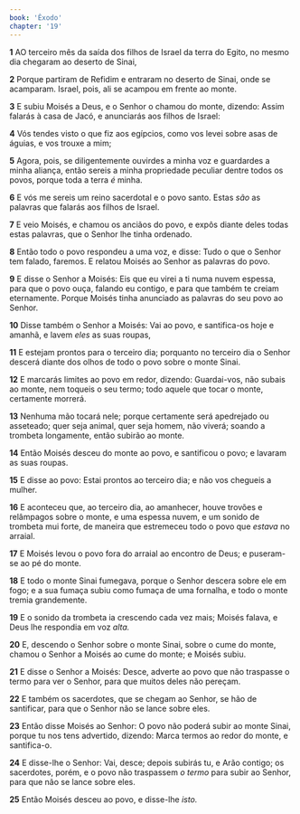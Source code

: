 ```yaml
---
book: 'Êxodo'
chapter: '19'
---
```


**1** AO terceiro mês da saída dos filhos de Israel da terra do Egito, no mesmo dia chegaram ao deserto de Sinai,

**2** Porque partiram de Refidim e entraram no deserto de Sinai, onde se acamparam. Israel, pois, ali se acampou em frente ao monte.

**3** E subiu Moisés a Deus, e o Senhor o chamou do monte, dizendo: Assim falarás à casa de Jacó, e anunciarás aos filhos de Israel:

**4** Vós tendes visto o que fiz aos egípcios, como vos levei sobre asas de águias, e vos trouxe a mim;

**5** Agora, pois, se diligentemente ouvirdes a minha voz e guardardes a minha aliança, então sereis a minha propriedade peculiar dentre todos os povos, porque toda a terra _é_ minha.

**6** E vós me sereis um reino sacerdotal e o povo santo. Estas _são_ as palavras que falarás aos filhos de Israel.

**7** E veio Moisés, e chamou os anciãos do povo, e expôs diante deles todas estas palavras, que o Senhor lhe tinha ordenado.

**8** Então todo o povo respondeu a uma voz, e disse: Tudo o que o Senhor tem falado, faremos. E relatou Moisés ao Senhor as palavras do povo.

**9** E disse o Senhor a Moisés: Eis que eu virei a ti numa nuvem espessa, para que o povo ouça, falando eu contigo, e para que também te creiam eternamente. Porque Moisés tinha anunciado as palavras do seu povo ao Senhor.

**10** Disse também o Senhor a Moisés: Vai ao povo, e santifica-os hoje e amanhã, e lavem _eles_ as suas roupas,

**11** E estejam prontos para o terceiro dia; porquanto no terceiro dia o Senhor descerá diante dos olhos de todo o povo sobre o monte Sinai.

**12** E marcarás limites ao povo em redor, dizendo: Guardai-vos, não subais ao monte, nem toqueis o seu termo; todo aquele que tocar o monte, certamente morrerá.

**13** Nenhuma mão tocará nele; porque certamente será apedrejado ou asseteado; quer seja animal, quer seja homem, não viverá; soando a trombeta longamente, então subirão ao monte.

**14** Então Moisés desceu do monte ao povo, e santificou o povo; e lavaram as suas roupas.

**15** E disse ao povo: Estai prontos ao terceiro dia; e não vos chegueis a mulher.

**16** E aconteceu que, ao terceiro dia, ao amanhecer, houve trovões e relâmpagos sobre o monte, e uma espessa nuvem, e um sonido de trombeta mui forte, de maneira que estremeceu todo o povo que _estava_ no arraial.

**17** E Moisés levou o povo fora do arraial ao encontro de Deus; e puseram-se ao pé do monte.

**18** E todo o monte Sinai fumegava, porque o Senhor descera sobre ele em fogo; e a sua fumaça subiu como fumaça de uma fornalha, e todo o monte tremia grandemente.

**19** E o sonido da trombeta ia crescendo cada vez mais; Moisés falava, e Deus lhe respondia em voz _alta._

**20** E, descendo o Senhor sobre o monte Sinai, sobre o cume do monte, chamou o Senhor a Moisés ao cume do monte; e Moisés subiu.

**21** E disse o Senhor a Moisés: Desce, adverte ao povo que não traspasse o termo para ver o Senhor, para que muitos deles não pereçam.

**22** E também os sacerdotes, que se chegam ao Senhor, se hão de santificar, para que o Senhor não se lance sobre eles.

**23** Então disse Moisés ao Senhor: O povo não poderá subir ao monte Sinai, porque tu nos tens advertido, dizendo: Marca termos ao redor do monte, e santifica-o.

**24** E disse-lhe o Senhor: Vai, desce; depois subirás tu, e Arão contigo; os sacerdotes, porém, e o povo não traspassem _o termo_ para subir ao Senhor, para que não se lance sobre eles.

**25** Então Moisés desceu ao povo, e disse-lhe _isto._
